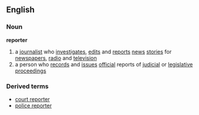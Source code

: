 ==English==
===Noun===
{{wikipedia}}
'''reporter'''
# a [[journalist]] who [[investigate]]s, [[edit]]s and [[report]]s [[news]] [[stories]] for [[newspaper]]s, [[radio]] and [[television]]
# a person who [[record]]s and [[issue]]s [[official]] reports of [[judicial]] or [[legislative]] [[proceedings]]
===Derived terms===
*[[court reporter]]
*[[police reporter]]
